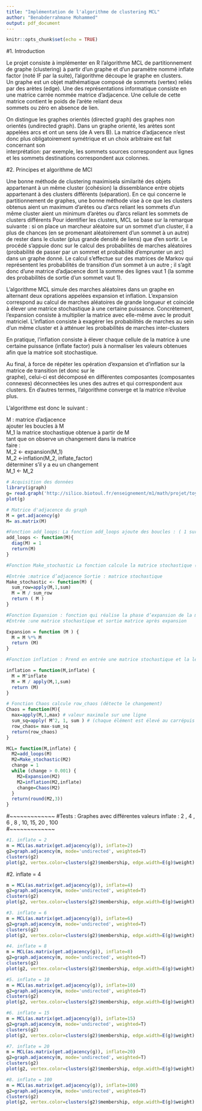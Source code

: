 ```yaml
---
title: "Implémentation de l'algorithme de clustering MCL"
author: "Benabderrahmane Mohammed"
output: pdf_document
---
```



```r
knitr::opts_chunk$set(echo = TRUE)
```

 \bigbreak\bigbreak\bigbreak
 
#1. Introduction     

 \bigbreak\bigbreak

 Le projet consiste à implémenter en R l’algorithme MCL de partitionnement de graphe (clustering)
 à partir d’un graphe et d’un paramètre nommé inflate factor (noté IF par la suite), 
 l’algorithme découpe le graphe en clusters.  
 Un graphe est un objet mathématique composé de sommets (vertex) reliés par des arètes (edge). 
 Une des représentations informatique consiste en une matrice carrée nommée matrice d’adjacence. 
 Une cellule de cette matrice contient le poids de l’arète reliant deux <br/> sommets ou zéro en absence de lien.
 
 On distingue les graphes orientés (directed graph) des graphes non orientés (undirected graph). 
 Dans un graphe orienté, les arètes sont appelées arcs et ont un sens (de A vers B). 
 La matrice d’adjacence n’est donc plus obligatoirement symétrique et un choix arbitraire est fait concernant son     
 interprétation: par exemple, les sommets sources correspondent aux lignes et les sommets destinations correspondent aux
 colonnes.  
 
\bigbreak\bigbreak

#2. Principes et algorithme de MCl

 \bigbreak
 Une bonne méthode de clustering maximisela similarité des objets appartenant à un même 
 cluster (cohésion)
 la dissemblance entre objets appartenant à des clusters différents (séparation).
 \bigbreak
 En ce qui concerne le partitionnement de graphes, une bonne méthode vise à ce que les 
 clusters obtenus 
 \bigbreak
 aient un maximum d’arètes ou d’arcs reliant les sommets d’un même cluster
 aient un minimum d’arètes ou d’arcs reliant les sommets de clusters différents
 \bigbreak
 Pour identifier les clusters, MCL se base sur la remarque suivante : 
 si on place un marcheur aléatoire sur un sommet d’un cluster, 
 il a plus de chances (en se promenant aléatoirement d’un sommet à un autre) de rester dans 
 le cluster (plus grande densité
 de liens) que d’en sortir.
 \bigbreak
 Le procédé s’appuie donc sur le calcul des probabilités de marches aléatoires (probabilité 
 de passer par un sommet et 
 probabilité d’emprunter un arc) dans un graphe donné.
 Le calcul s’effectue sur des matrices de Markov qui représentent les probabilités de 
 transition d’un sommet à un autre ;
 il s’agit donc d’une matrice d’adjacence dont la somme des lignes vaut 1 (la somme des 
 probabilités de sortie d’un sommet 
 vaut 1).  
 
 \bigbreak
 L’algorithme MCL simule des marches aléatoires dans un graphe en alternant deux oprations 
 appelées expansion et inflation. 
 L’expansion correspond au calcul de marches aléatoires de grande longueur et coincide à 
 élever une matrice stochastique à 
 une certaine puissance. 
 Concrètement, l’expansion consiste à multiplier la matrice avec elle-même avec le produit 
 matriciel.
 L’inflation consiste à exagérer les probabilités de marches au sein d’un même cluster et à 
 atténuer les probabilités de 
 marches inter-clusters
 
 En pratique, l’inflation consiste à élever chaque cellule de la matrice à une certaine 
 puissance (inflate factor) puis à 
 normaliser les valeurs obtenues afin que la matrice soit stochastique.  

 \bigbreak
 Au final, à force de répéter les opération d’expansion et d’inflation sur la matrice de 
 transition (et donc sur le   
 graphe),
 celui-ci est décomposé en différentes composantes (composantes connexes) déconnectées les 
 unes des autres 
 et qui correspondent aux clusters. En d’autres termes, l’algorithme converge et la matrice 
 n’évolue plus.
 \bigbreak\bigbreak\
 

L’algorithme est donc le suivant :  

 M : matrice d’adjacence  
 ajouter les boucles à M    
 M_1 la matrice stochastique obtenue à partir de M  
 tant que on observe un changement dans la matrice  
 faire :  
   M_2 <- expansion(M_1)  
 M_2 <-inflation(M_2, inflate_factor)  
 déterminer s’il y a eu un changement  
 M_1 <- M_2  
\bigbreak\bigbreak\bigbreak


```r
# Acquisition des données 
library(igraph)
g= read.graph('http://silico.biotoul.fr/enseignement/m1/math/projet/toy.tgr',directed=FALSE)
plot(g)
```


```r
# Matrice d'adjacence du graph 
M = get.adjacency(g)
M= as.matrix(M)
```


```r
#Fonction add_loops: La fonction add_loops ajoute des boucles : ( 1 sur la diagonale )
add_loops <- function(M){
  diag(M) = 1
  return(M)
}
```



```r
#Fonction Make_stochastic La fonction calcule la matrice stochastique (ou matrice de #markov): 

#Entrée :matrice d’adjacence Sortie : matrice stochastique
Make_stochastic <- function(M) {
  sum_row=apply(M,1,sum)
  M = M / sum_row
  return ( M )
}
```


```r
#Fonction Expansion : fonction qui réalise la phase d’expansion de la matrice (produit matriciel) 
#Entrée :une matrice stochastique et sortie matrice après expansion

Expansion = function (M ) {
  M = M %*% M
  return (M)
}
```


```r
#Fonction inflation : Prend en entrée une matrice stochastique et la lève à une puissance ( #inflate ) Puis , met à l’échelle la matrice , pour sortir avec une matrice stochastique.

inflation = function(M,inflate) {
  M = M^inflate
  M = M / apply(M,1,sum)
  return (M)
}
```


 
```r
# Fonction Chaos calcule row_chaos (détecte le changement)
Chaos = function(M){
  max=apply(M,1,max) # valeur maximale sur une ligne
  sum_sq=apply( M^2, 1, sum ) # (chaque élément est élevé au carrépuis on en fait la somme)
  row_chaos= max-sum_sq
  return(row_chaos)
}
```


```r
MCL= function(M,inflate) {
  M2=add_loops(M)
  M2=Make_stochastic(M2)
  change = 1
  while (change > 0.001) {
    M2=Expansion(M2)
    M2=inflation(M2,inflate)
    change=Chaos(M2)
  }
  return(round(M2,3))
}
```


#~~~~~~~~~~~~~
#Tests : Graphes avec différentes valeurs inflate : 2 , 4 , 6 , 8 , 10, 15, 20 , 100  
#~~~~~~~~~~~~~


```r
#1. inflate = 2
m = MCL(as.matrix(get.adjacency(g)), inflate=2)
g2=graph.adjacency(m, mode='undirected', weighted=T)
clusters(g2)
plot(g2, vertex.color=clusters(g2)$membership, edge.width=E(g)$weight)
```

#2. inflate = 4
```r
m = MCL(as.matrix(get.adjacency(g)), inflate=4)
g2=graph.adjacency(m, mode='undirected', weighted=T)
clusters(g2)
plot(g2, vertex.color=clusters(g2)$membership, edge.width=E(g)$weight)
```


```r
#3. inflate = 6
m = MCL(as.matrix(get.adjacency(g)), inflate=6)
g2=graph.adjacency(m, mode='undirected', weighted=T)
clusters(g2)
plot(g2, vertex.color=clusters(g2)$membership, edge.width=E(g)$weight)
```


```r
#4. inflate = 8
m = MCL(as.matrix(get.adjacency(g)), inflate=8)
g2=graph.adjacency(m, mode='undirected', weighted=T)
clusters(g2)
plot(g2, vertex.color=clusters(g2)$membership, edge.width=E(g)$weight)
```


```r
#5. inflate = 10
m = MCL(as.matrix(get.adjacency(g)), inflate=10)
g2=graph.adjacency(m, mode='undirected', weighted=T)
clusters(g2)
plot(g2, vertex.color=clusters(g2)$membership, edge.width=E(g)$weight)
```


```r
#6. inflate = 15
m = MCL(as.matrix(get.adjacency(g)), inflate=15)
g2=graph.adjacency(m, mode='undirected', weighted=T)
clusters(g2)
plot(g2, vertex.color=clusters(g2)$membership, edge.width=E(g)$weight)
```

```r
#7. inflate = 20
m = MCL(as.matrix(get.adjacency(g)), inflate=20)
g2=graph.adjacency(m, mode='undirected', weighted=T)
clusters(g2)
plot(g2, vertex.color=clusters(g2)$membership, edge.width=E(g)$weight)
```


```r
#8. inflate = 100
m = MCL(as.matrix(get.adjacency(g)), inflate=100)
g2=graph.adjacency(m, mode='undirected', weighted=T)
clusters(g2)
plot(g2, vertex.color=clusters(g2)$membership, edge.width=E(g)$weight)
```


###############################